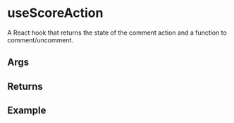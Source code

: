 
<Meta title="React Hooks/useScoreAction" />

# useScoreAction

A React hook that returns the state of the comment action and a function to comment/uncomment.

## Args

<ArgTypes of={UseScoreActionArgs} />

## Returns

<ArgTypes of={UseScoreActionReturns} />

## Example

<Source code={ExampleCode} />
